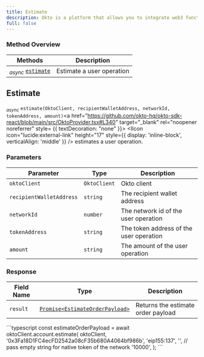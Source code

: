 ```yaml
---
title: Estimate
description: Okto is a platform that allows you to integrate web3 functionality into your app without building things from scratch.
full: false
---
```




### Method Overview

| Methods                                                                         | Description                          |                 
|---------------------------------------------------------------------------------|--------------------------------------|
| <sub><i>async</i></sub> [`estimate`](#estimate) | Estimate a user operation |

<div className="method-box">

## Estimate

<sub><i>async</i></sub> `estimate(OktoClient, recipientWalletAddress, networkId, tokenAddress, amount)`<a href="https://github.com/okto-hq/okto-sdk-react/blob/main/src/OktoProvider.tsx#L340" target="_blank" rel="noopener noreferrer" style= {{ textDecoration: "none" }}> <IIcon icon="lucide:external-link" height="17" style={{ display: 'inline-block', verticalAlign: 'middle' }} /></a> estimates a user operation.

### Parameters

| Parameter   | Type                        | Description                            | 
|-------------|-----------------------------|----------------------------------------|
| `oktoClient` | `OktoClient` | Okto client |
| `recipientWalletAddress` | `string` | The recipient wallet address |
| `networkId` | `number` | The network id of the user operation |
| `tokenAddress` | `string` | The token address of the user operation |
| `amount` | `string` | The amount of the user operation |

### Response

<Callout title="Success Response">

| Field Name | Type                  | Description                                   | 
|------------|-----------------------|-----------------------------------------------|
| `result`   | [`Promise<EstimateOrderPayload>`](/api-docs#model/estimateorderpayload) | Returns the estimate order payload | 

</Callout>


<Accordions>
<Accordion title="Example">
<Tabs items={['Typescript']}>
  <Tab value="Typescript">
    ```typescript
    const estimateOrderPayload = await oktoClient.account.estimate(
            oktoClient,
            '0x3Fa18D1FC4ecFD2542a08cF35b680A4064bf986b',
            'eip155:137',
            '', // pass empty string for native token of the network
            '10000',
        );
    ```
  </Tab>
</Tabs>
</Accordion>
</Accordions>

</div>
